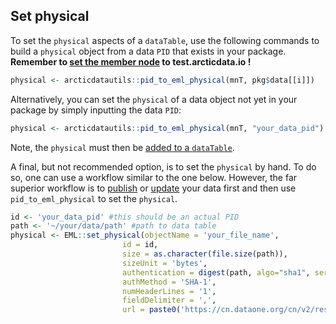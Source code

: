 ## Set physical

To set the `physical` aspects of a `dataTable`, use the following commands to build a `physical` object from a data `PID` that exists in your package. **Remember to [set the member node](https://nceas.github.io/datateam-training/training/create-data-packages-in-r.html#set-dataone-nodes) to test.arcticdata.io !**

```r
physical <- arcticdatautils::pid_to_eml_physical(mnT, pkg$data[[i]])
```

Alternatively, you can set the `physical` of a data object not yet in your package by simply inputting the data `PID`:

```r
physical <- arcticdatautils::pid_to_eml_physical(mnT, "your_data_pid")
```

Note, the `physical` must then be [added to a `dataTable`](#edit-datatables).

A final, but not recommended option, is to set the `physical` by hand. To do so, one can use a workflow similar to the one below. However, the far superior workflow is to [publish](#publish-an-object) or [update](#update-an-object) your data first and then use `pid_to_eml_physical` to set the `physical`.

```r
id <- 'your_data_pid' #this should be an actual PID
path <- '~/your/data/path' #path to data table
physical <- EML::set_physical(objectName = 'your_file_name', 
                         id = id, 
                         size = as.character(file.size(path)), 
                         sizeUnit = 'bytes',
                         authentication = digest(path, algo="sha1", serialize=FALSE, file=TRUE), 
                         authMethod = 'SHA-1',
                         numHeaderLines = '1', 
                         fieldDelimiter = ',',
                         url = paste0('https://cn.dataone.org/cn/v2/resolve/', id))
```